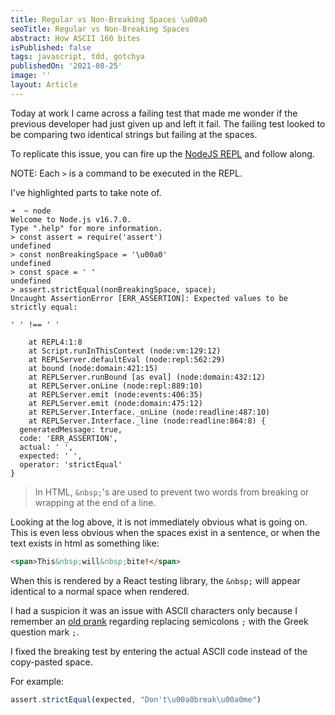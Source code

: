 ```yaml
---
title: Regular vs Non-Breaking Spaces \u00a0
seoTitle: Regular vs Non-Breaking Spaces
abstract: How ASCII 160 bites
isPublished: false
tags: javascript, tdd, gotchya
publishedOn: '2021-08-25'
image: ''
layout: Article
---
```


Today at work I came across a failing test that made me wonder if the previous
developer had just given up and left it fail. The failing test looked to be comparing
two identical strings but failing at the spaces.

To replicate this issue, you can fire up the [NodeJS
REPL](https://nodejs.dev/learn/how-to-use-the-nodejs-repl) and follow along.

NOTE: Each `>` is a command to be executed in the REPL.

I've highlighted parts to take note of.


```shell{6,13,27-28}
➜  ~ node
Welcome to Node.js v16.7.0.
Type ".help" for more information.
> const assert = require('assert')
undefined
> const nonBreakingSpace = '\u00a0'
undefined
> const space = ' '
undefined
> assert.strictEqual(nonBreakingSpace, space);
Uncaught AssertionError [ERR_ASSERTION]: Expected values to be strictly equal:

' ' !== ' '

    at REPL4:1:8
    at Script.runInThisContext (node:vm:129:12)
    at REPLServer.defaultEval (node:repl:562:29)
    at bound (node:domain:421:15)
    at REPLServer.runBound [as eval] (node:domain:432:12)
    at REPLServer.onLine (node:repl:889:10)
    at REPLServer.emit (node:events:406:35)
    at REPLServer.emit (node:domain:475:12)
    at REPLServer.Interface._onLine (node:readline:487:10)
    at REPLServer.Interface._line (node:readline:864:8) {
  generatedMessage: true,
  code: 'ERR_ASSERTION',
  actual: ' ',
  expected: ' ',
  operator: 'strictEqual'
}
```

> In HTML, `&nbsp;`'s are used to prevent two words from breaking or wrapping
at the end of a line.

Looking at the log above, it is not immediately obvious what is going on. This
is even less obvious when the spaces exist in a sentence, or when the text
exists in html as something like:

```html
<span>This&nbsp;will&nbsp;bite!</span>
```

When this is rendered by a React testing library, the `&nbsp;` will appear
identical to a normal space when rendered.

I had a suspicion it was an issue with ASCII characters only because I remember
an [old
prank](https://stackoverflow.com/questions/26965331/javascript-prank-joke#26965332)
regarding replacing semicolons `;` with the Greek question mark `;`.

I fixed the breaking test by entering the actual ASCII code instead of the
copy-pasted space.

For example:

```js
assert.strictEqual(expected, "Don't\u00a0break\u00a0me")
```
